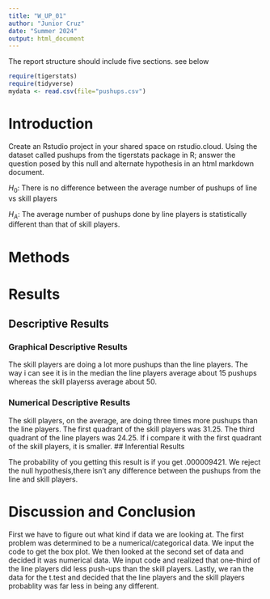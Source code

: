 ```yaml
---
title: "W_UP_01"
author: "Junior Cruz"
date: "Summer 2024"
output: html_document
---
```




The report structure should include five sections.  see below



```r
require(tigerstats)
require(tidyverse)
mydata <- read.csv(file="pushups.csv")
```

# Introduction

<!--In this section you explain what you are trying to show. Where did the data come from? What is the research or other question you are trying to answer?!-->

Create an Rstudio project in your shared space on rstudio.cloud.  Using the dataset called pushups from the tigerstats package in R; answer the question posed by this null and alternate hypothesis in an html markdown document.

$H_0$: There is no difference between the average number of pushups of line vs skill players

$H_A$: The average number of pushups done by line players is statistically different than that of skill players.

# Methods

<!--Decide on your methods: use "variable analysis" or other appropriate descriptors. Make sure to choose at least one graphical method and at least one numerical method.!-->

# Results

<!--Divide this section into two sub-sections: One for your descriptive results and one for your inferential results.!-->

## Descriptive Results

### Graphical Descriptive Results

<!--Graphical results here. Make sure to show your code. Provide appropriate labels for axes, giving units if possible, and provide a good title for the graph, too. Use the graphical results to describe the patterns if any that exist in the data as focused toward the research question!-->

The skill players are doing a lot more pushups than the line players. The way i can see it is in the median the line players average about 15 pushups whereas the skill playerss average about 50.

### Numerical Descriptive Results

<!--Numerical results go here. Use the numerical results to describe the patterns if any that exist in the data as focused toward the research question!-->

The skill players, on the average, are doing three times more pushups than the line players. The first quadrant of the skill players was 31.25. The third quadrant of the line players was 24.25. If i compare it with the first quadrant of the skill players, it is smaller. 
## Inferential Results

<!--State hypothesis clearly. Make sure your discussion of the inferential test covers all the aspects that the test output produces, such as test statistic, p-value etc. Make a decision about the null hypothesis, explain the assumptions on which the selected test/procedure was based, and why the chosen procedure satisfys the assumptions and is appropriate to answer the research question!-->

The probability of you getting this result is if you get .000009421. We reject the null hypothesis,there isn't any difference between the pushups from the line and skill players. 

# Discussion and Conclusion

<!--Discussion and conclusion here. If you found a relationship be sure to consider whether the relationship occurs because one of the variavbles causes the other, or whether they perhasps are related for some other reason. Watch the chapter 6 videos from the GeorgeTown videos collection.!-->

First we have to figure out what kind if data we are looking at. The first problem was determined to be a numerical/categorical data. We input the code to get the box plot.  We then looked at the second set of data and decided it was numerical data. We input code and realized that one-third of the line players did less push-ups than the skill players.  Lastly, we ran the data for the t.test and decided that the line players and the skill players probablity was far less in being any different.
